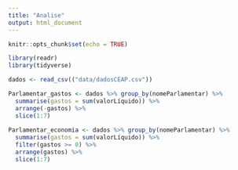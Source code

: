 ```yaml
---
title: "Analise"
output: html_document
---
```


```r
knitr::opts_chunk$set(echo = TRUE)
```

```r
library(readr)
library(tidyverse)
```


```r
dados <- read_csv(("data/dadosCEAP.csv"))
```

```r
Parlamentar_gastos <- dados %>% group_by(nomeParlamentar) %>%
  summarise(gastos = sum(valorLíquido)) %>% 
  arrange(-gastos) %>% 
  slice(1:7)
  
Parlamentar_economia <- dados %>% group_by(nomeParlamentar) %>%
  summarise(gastos = sum(valorLíquido)) %>% 
  filter(gastos >= 0) %>% 
  arrange(gastos) %>% 
  slice(1:7)
  
```



